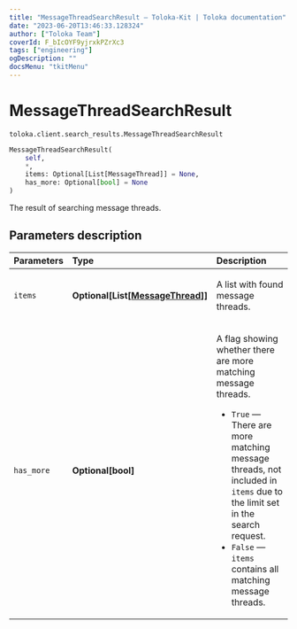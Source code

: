 ```yaml
---
title: "MessageThreadSearchResult — Toloka-Kit | Toloka documentation"
date: "2023-06-20T13:46:33.128324"
author: ["Toloka Team"]
coverId: F_bIcOYF9yjrxkPZrXc3
tags: ["engineering"]
ogDescription: ""
docsMenu: "tkitMenu"
---
```


# MessageThreadSearchResult

`toloka.client.search_results.MessageThreadSearchResult`

```python
MessageThreadSearchResult(
    self,
    *,
    items: Optional[List[MessageThread]] = None,
    has_more: Optional[bool] = None
)
```

The result of searching message threads.

## Parameters description

| Parameters | Type | Description |
| :----------| :----| :-----------|
`items`|**Optional\[List\[[MessageThread](/docs/toloka-kit/reference/toloka.client.message_thread.MessageThread)\]\]**|<p>A list with found message threads.</p>
`has_more`|**Optional\[bool\]**|<p>A flag showing whether there are more matching message threads.</p> <ul> <li>`True` — There are more matching message threads, not included in `items` due to the limit set in the search request.</li> <li>`False` — `items` contains all matching message threads.</li> </ul>